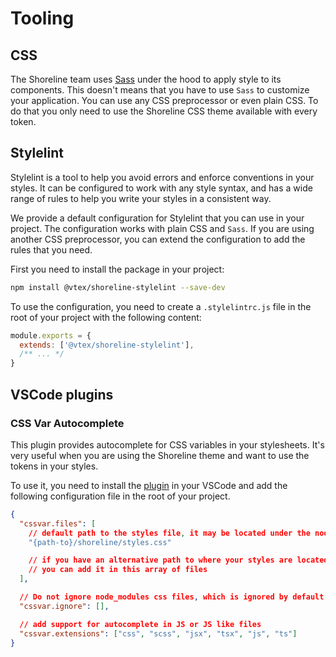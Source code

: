 # Tooling

## CSS

The Shoreline team uses [Sass](https://sass-lang.com/) under the hood to apply style to its components. This doesn't means that you have to use `Sass` to customize your application. You can use any CSS preprocessor or even plain CSS.
To do that you only need to use the Shoreline CSS theme available with every token.

## Stylelint

Stylelint is a tool to help you avoid errors and enforce conventions in your styles. It can be configured to work with any style syntax, and has a wide range of rules to help you write your styles in a consistent way.

We provide a default configuration for Stylelint that you can use in your project. The configuration works with plain CSS and `Sass`.
If you are using another CSS preprocessor, you can extend the configuration to add the rules that you need.

First you need to install the package in your project:

```sh npm2yarn copy
npm install @vtex/shoreline-stylelint --save-dev
```

To use the configuration, you need to create a `.stylelintrc.js` file in the root of your project with the following content:

```js
module.exports = {
  extends: ['@vtex/shoreline-stylelint'],
  /** ... */
}
```


## VSCode plugins

### CSS Var Autocomplete

This plugin provides autocomplete for CSS variables in your stylesheets. It's very useful when you are using the Shoreline theme and want to use the tokens in your styles.

To use it, you need to install the [plugin](https://marketplace.visualstudio.com/items?itemName=phoenisx.cssvar) in your VSCode and add the following configuration file in the root of your project.

```json
{
  "cssvar.files": [
    // default path to the styles file, it may be located under the node_modules folder.
    "{path-to}/shoreline/styles.css"

    // if you have an alternative path to where your styles are located
    // you can add it in this array of files
  ],

  // Do not ignore node_modules css files, which is ignored by default
  "cssvar.ignore": [],

  // add support for autocomplete in JS or JS like files
  "cssvar.extensions": ["css", "scss", "jsx", "tsx", "js", "ts"]
}
```